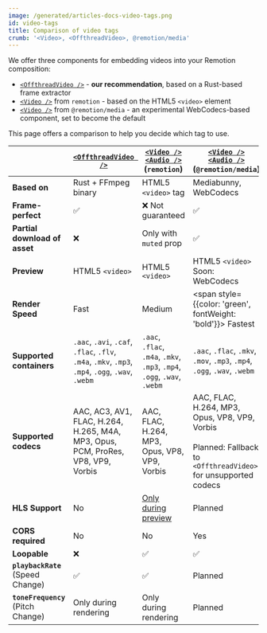 ```yaml
---
image: /generated/articles-docs-video-tags.png
id: video-tags
title: Comparison of video tags
crumb: '<Video>, <OffthreadVideo>, @remotion/media'
---
```


We offer three components for embedding videos into your Remotion composition:

- [`<OffthreadVideo />`](/docs/offthreadvideo) - **our recommendation**, based on a Rust-based frame extractor
- [`<Video />`](/docs/video) from `remotion` - based on the HTML5 `<video>` element
- [`<Video />`](/docs/media/video) from `@remotion/media` - an experimental WebCodecs-based component, set to become the default

This page offers a comparison to help you decide which tag to use.

|                                          | [`<OffthreadVideo />`](/docs/offthreadvideo)                                                     | [`<Video />`](/docs/video) <br/> [`<Audio />`](/docs/audio) <br/> (`remotion`) | [`<Video />`](/docs/media/video) <br/> [`<Audio />`](/docs/media/audio) (`@remotion/media`)                             |
| ---------------------------------------- | ------------------------------------------------------------------------------------------------ | ------------------------------------------------------------------------------ | ----------------------------------------------------------------------------------------------------------------------- |
| **Based on**                             | Rust + FFmpeg binary                                                                             | HTML5 `<video>` tag                                                            | Mediabunny, WebCodecs                                                                                                   |
| **Frame-perfect**                        | ✅                                                                                               | ❌ Not guaranteed                                                              | ✅                                                                                                                      |
| **Partial download of asset**            | ❌                                                                                               | Only with `muted` prop                                                         | ✅                                                                                                                      |
| **Preview**                              | HTML5 `<video>`                                                                                  | HTML5 `<video>`                                                                | HTML5 `<video>` <br/> Soon: WebCodecs                                                                                   |
| **Render Speed**                         | Fast                                                                                             | Medium                                                                         | <span style={{color: 'green', fontWeight: 'bold'}}> Fastest </span>                                                     |
| **Supported containers**                 | `.aac`, `.avi`, `.caf`, `.flac`, `.flv`, `.m4a`, `.mkv`, `.mp3`, `.mp4`, `.ogg`, `.wav`, `.webm` | `.aac`, `.flac`, `.m4a`, `.mkv`, `.mp3`, `.mp4`, `.ogg`, `.wav`, `.webm`       | `.aac`, `.flac`, `.mkv`, `.mov`, `.mp3`, `.mp4`, `.ogg`, `.wav`, `.webm`                                                |
| **Supported codecs**                     | AAC, AC3, AV1, FLAC, H.264, H.265, M4A, MP3, Opus, PCM, ProRes, VP8, VP9, Vorbis                 | AAC, FLAC, H.264, MP3, Opus, VP8, VP9, Vorbis                                  | AAC, FLAC, H.264, MP3, Opus, VP8, VP9, Vorbis <br/><br/> Planned: Fallback to `<OffthreadVideo>` for unsupported codecs |
| **HLS Support**                          | No                                                                                               | [Only during preview](/docs/miscellaneous/snippets/hls)                        | Planned                                                                                                                 |
| **CORS required**                        | No                                                                                               | No                                                                             | Yes                                                                                                                     |
| **Loopable**                             | ❌                                                                                               | ✅                                                                             | ✅                                                                                                                      |
| **`playbackRate`** <br/> (Speed Change)  | ✅                                                                                               | ✅                                                                             | Planned                                                                                                                 |
| **`toneFrequency`** <br/> (Pitch Change) | Only during rendering                                                                            | Only during rendering                                                          | Planned                                                                                                                 |
